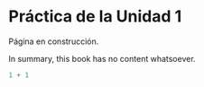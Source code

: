 ```{=latex}
\thispagestyle{primerapagina}
```

# Práctica de la Unidad 1

::: {.en-construccion data-latex=""}
Página en construcción.
:::

In summary, this book has no content whatsoever.

```r
1 + 1
```
